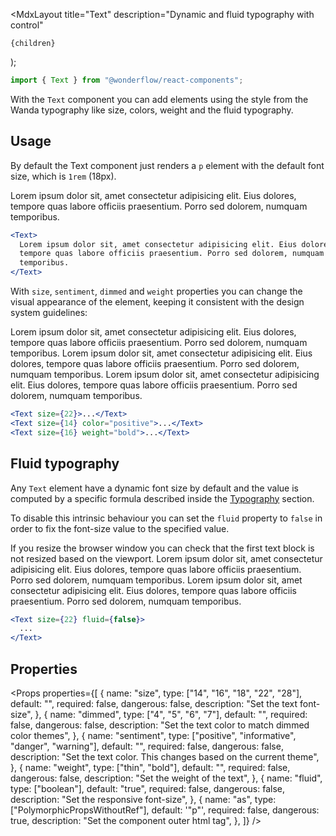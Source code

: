 
  <MdxLayout
    title="Text"
    description="Dynamic and fluid typography with control"
  >
    {children}
  </MdxLayout>
);

```js
import { Text } from "@wonderflow/react-components";
```

With the `Text` component you can add elements using the style from the Wanda typography like size, colors, weight and the fluid typography.

## Usage

By default the Text component just renders a `p` element with the default font size, which is `1rem` (18px).

<LiveArea>
  <Text>
    Lorem ipsum dolor sit, amet consectetur adipisicing elit. Eius dolores,
    tempore quas labore officiis praesentium. Porro sed dolorem, numquam
    temporibus.
  </Text>
</LiveArea>

```jsx
<Text>
  Lorem ipsum dolor sit, amet consectetur adipisicing elit. Eius dolores,
  tempore quas labore officiis praesentium. Porro sed dolorem, numquam
  temporibus.
</Text>
```

With `size`, `sentiment`, `dimmed` and `weight` properties you can change the visual appearance of the element, keeping it consistent with the design system guidelines:

<LiveArea>
  <Text size={22} dimmed={6}>
    Lorem ipsum dolor sit, amet consectetur adipisicing elit. Eius dolores,
    tempore quas labore officiis praesentium. Porro sed dolorem, numquam
    temporibus.
  </Text>
  <Text size={14} sentiment="positive">
    Lorem ipsum dolor sit, amet consectetur adipisicing elit. Eius dolores,
    tempore quas labore officiis praesentium. Porro sed dolorem, numquam
    temporibus.
  </Text>
  <Text size={16} weight="bold">
    Lorem ipsum dolor sit, amet consectetur adipisicing elit. Eius dolores,
    tempore quas labore officiis praesentium. Porro sed dolorem, numquam
    temporibus.
  </Text>
</LiveArea>

```jsx
<Text size={22}>...</Text>
<Text size={14} color="positive">...</Text>
<Text size={16} weight="bold">...</Text>
```

## Fluid typography

Any `Text` element have a dynamic font size by default and the value is computed by a specific formula described inside the [Typography](/design/foundations/typography) section.

To disable this intrinsic behaviour you can set the `fluid` property to `false` in order to fix the font-size value to the specified value.

<Snackbar kind="info" title="Resize your browser window">
  If you resize the browser window you can check that the first text block is
  not resized based on the viewport.
</Snackbar>

<LiveArea>
  <Text size={22} fluid={false}>
    Lorem ipsum dolor sit, amet consectetur adipisicing elit. Eius dolores,
    tempore quas labore officiis praesentium. Porro sed dolorem, numquam
    temporibus.
  </Text>
  <Text size={22}>
    Lorem ipsum dolor sit, amet consectetur adipisicing elit. Eius dolores,
    tempore quas labore officiis praesentium. Porro sed dolorem, numquam
    temporibus.
  </Text>
</LiveArea>

```jsx
<Text size={22} fluid={false}>
  ...
</Text>
```

## Properties

<Props
  properties={[
    {
      name: "size",
      type: ["14", "16", "18", "22", "28"],
      default: "",
      required: false,
      dangerous: false,
      description: "Set the text font-size",
    },
    {
      name: "dimmed",
      type: ["4", "5", "6", "7"],
      default: "",
      required: false,
      dangerous: false,
      description: "Set the text color to match dimmed color themes",
    },
    {
      name: "sentiment",
      type: ["positive", "informative", "danger", "warning"],
      default: "",
      required: false,
      dangerous: false,
      description:
        "Set the text color. This changes based on the current theme",
    },
    {
      name: "weight",
      type: ["thin", "bold"],
      default: "",
      required: false,
      dangerous: false,
      description: "Set the weight of the text",
    },
    {
      name: "fluid",
      type: ["boolean"],
      default: "true",
      required: false,
      dangerous: false,
      description: "Set the responsive font-size",
    },
    {
      name: "as",
      type: ["PolymorphicPropsWithoutRef"],
      default: '"p"',
      required: false,
      dangerous: true,
      description: "Set the component outer html tag",
    },
  ]}
/>
